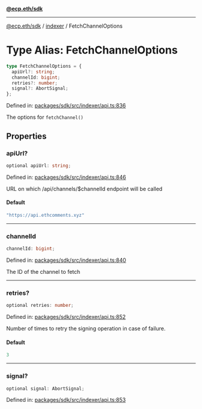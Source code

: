 [**@ecp.eth/sdk**](../../index.mdx)

***

[@ecp.eth/sdk](/sdk-reference/index.mdx) / [indexer](/sdk-reference/indexer/index.mdx) / FetchChannelOptions

# Type Alias: FetchChannelOptions

```ts
type FetchChannelOptions = {
  apiUrl?: string;
  channelId: bigint;
  retries?: number;
  signal?: AbortSignal;
};
```

Defined in: [packages/sdk/src/indexer/api.ts:836](https://github.com/ecp-eth/comments-monorepo/blob/main/packages/sdk/src/indexer/api.ts#L836)

The options for `fetchChannel()`

## Properties

### apiUrl?

```ts
optional apiUrl: string;
```

Defined in: [packages/sdk/src/indexer/api.ts:846](https://github.com/ecp-eth/comments-monorepo/blob/main/packages/sdk/src/indexer/api.ts#L846)

URL on which /api/channels/$channelId endpoint will be called

#### Default

```ts
"https://api.ethcomments.xyz"
```

***

### channelId

```ts
channelId: bigint;
```

Defined in: [packages/sdk/src/indexer/api.ts:840](https://github.com/ecp-eth/comments-monorepo/blob/main/packages/sdk/src/indexer/api.ts#L840)

The ID of the channel to fetch

***

### retries?

```ts
optional retries: number;
```

Defined in: [packages/sdk/src/indexer/api.ts:852](https://github.com/ecp-eth/comments-monorepo/blob/main/packages/sdk/src/indexer/api.ts#L852)

Number of times to retry the signing operation in case of failure.

#### Default

```ts
3
```

***

### signal?

```ts
optional signal: AbortSignal;
```

Defined in: [packages/sdk/src/indexer/api.ts:853](https://github.com/ecp-eth/comments-monorepo/blob/main/packages/sdk/src/indexer/api.ts#L853)
